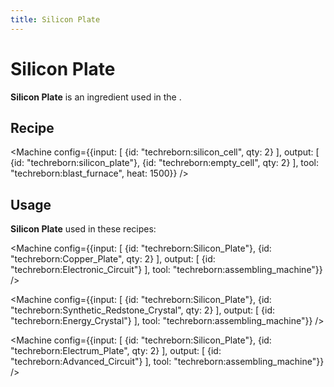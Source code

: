```yaml
---
title: Silicon Plate
---
```


<ItemImage file="silicon_plate" alt="Silicon Plate" size="200" />

# Silicon Plate

**Silicon Plate** is an ingredient used in the <McItem slug="techreborn:Assembling_Machine" />.

## Recipe

<Machine config={{input: [
	{id: "techreborn:silicon_cell", qty: 2}
], output: [
	{id: "techreborn:silicon_plate"},
	{id: "techreborn:empty_cell", qty: 2}
], tool: "techreborn:blast_furnace", heat: 1500}} />

## Usage

**Silicon Plate** used in these recipes:

<Machine config={{input: [
	{id: "techreborn:Silicon_Plate"},
	{id: "techreborn:Copper_Plate", qty: 2}
], output: [
	{id: "techreborn:Electronic_Circuit"}
], tool: "techreborn:assembling_machine"}} />

<Machine config={{input: [
	{id: "techreborn:Silicon_Plate"},
	{id: "techreborn:Synthetic_Redstone_Crystal", qty: 2}
], output: [
	{id: "techreborn:Energy_Crystal"}
], tool: "techreborn:assembling_machine"}} />

<Machine config={{input: [
	{id: "techreborn:Silicon_Plate"},
	{id: "techreborn:Electrum_Plate", qty: 2}
], output: [
	{id: "techreborn:Advanced_Circuit"}
], tool: "techreborn:assembling_machine"}} />
